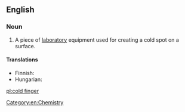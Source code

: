 ==English==
{{wikipedia}}

===Noun===
{{en-noun|head=[[cold]] [[finger]]}}

# {{context|chemistry|lang=en}} A piece of [[laboratory]] equipment used for creating a cold spot on a surface.

====Translations====
{{trans-top|laboratory equipment}}
* Finnish: {{t|fi|kylmäsormi}}
* Hungarian: {{t|hu|hidegujj}}
{{trans-mid}}
{{trans-bottom}}

[[Category:en:Chemistry]]

[[pl:cold finger]]